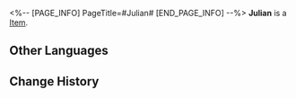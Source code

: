 <%-- [PAGE_INFO]
PageTitle=#Julian#
[END_PAGE_INFO] --%>
{{Item Infobox
|id          = 250119
|image       = Item Julian.png
|type        = 
|invCategory = 
|rarity      = 3
|effect      = 
|description = 
}}
'''Julian''' is a [[Item]].

==Other Languages==
{{Other Languages
|en   = Julian
|zhs  = 尤利安
|zht  = 尤利安
|ja   = ジュリアン
|ko   = 줄리안
|es   = Julian
|fr   = Julian
|ru   = Джулиан
|th   = Julian
|vi   = Julian
|de   = Julian
|id   = Julian
|pt   = Julian
}}

==Change History==
{{Change History|1.1}}